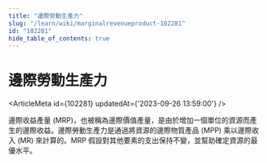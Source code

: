 ```yaml
---
title: "邊際勞動生產力"
slug: "/learn/wiki/marginalrevenueproduct-102281"
id: "102281"
hide_table_of_contents: true
---
```



# 邊際勞動生產力

<ArticleMeta id={102281} updatedAt={'2023-09-26 13:59:00'} />
<div className='border-solid border-b border-t-0 my-4 border-[var(--ifm-color-gray-300)]' />

邊際收益產量 (MRP)，也被稱為邊際價值產量，是由於增加一個單位的資源而產生的邊際收益。邊際勞動生產力是通過將資源的邊際物質產品 (MPP) 乘以邊際收入 (MR) 來計算的。MRP 假設對其他要素的支出保持不變，並幫助確定資源的最優水平。
